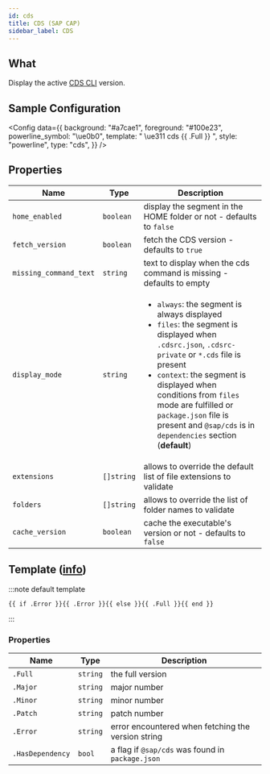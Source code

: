 ```yaml
---
id: cds
title: CDS (SAP CAP)
sidebar_label: CDS
---
```


## What

Display the active [CDS CLI][sap-cap-cds] version.

## Sample Configuration


<Config
  data={{
    background: "#a7cae1",
    foreground: "#100e23",
    powerline_symbol: "\ue0b0",
    template: " \ue311 cds {{ .Full }} ",
    style: "powerline",
    type: "cds",
  }}
/>

## Properties

| Name                   | Type       | Description                                                                                                                                                                                                                                                                                                                                                   |
| ---------------------- | ---------- | ------------------------------------------------------------------------------------------------------------------------------------------------------------------------------------------------------------------------------------------------------------------------------------------------------------------------------------------------------------- |
| `home_enabled`         | `boolean`  | display the segment in the HOME folder or not - defaults to `false`                                                                                                                                                                                                                                                                                           |
| `fetch_version`        | `boolean`  | fetch the CDS version - defaults to `true`                                                                                                                                                                                                                                                                                                                    |
| `missing_command_text` | `string`   | text to display when the cds command is missing - defaults to empty                                                                                                                                                                                                                                                                                           |
| `display_mode`         | `string`   | <ul><li>`always`: the segment is always displayed</li><li>`files`: the segment is displayed when `.cdsrc.json`, `.cdsrc-private` or `*.cds` file is present</li><li>`context`: the segment is displayed when conditions from `files` mode are fulfilled or `package.json` file is present and `@sap/cds` is in `dependencies` section (**default**)</li></ul> |
| `extensions`           | `[]string` | allows to override the default list of file extensions to validate                                                                                                                                                                                                                                                                                            |
| `folders`              | `[]string` | allows to override the list of folder names to validate                                                                                                                                                                                                                                                                                                      |
| `cache_version`        | `boolean`  | cache the executable's version or not - defaults to `false`                                                                                                                                                                                                                                                                                                   |

## Template ([info][templates])

:::note default template

```template
{{ if .Error }}{{ .Error }}{{ else }}{{ .Full }}{{ end }}
```

:::

### Properties

| Name             | Type     | Description                                        |
| ---------------- | -------- | -------------------------------------------------- |
| `.Full`          | `string` | the full version                                   |
| `.Major`         | `string` | major number                                       |
| `.Minor`         | `string` | minor number                                       |
| `.Patch`         | `string` | patch number                                       |
| `.Error`         | `string` | error encountered when fetching the version string |
| `.HasDependency` | `bool`   | a flag if `@sap/cds` was found in `package.json`   |

[templates]: /docs/configuration/templates
[sap-cap-cds]: https://cap.cloud.sap/docs/tools/#command-line-interface-cli
